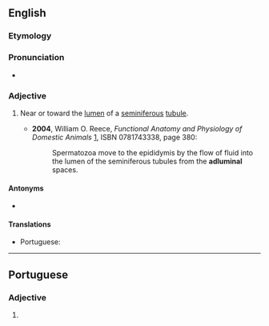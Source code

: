==English==

===Etymology===
{{prefix|ad|luminal|lang=en}}

===Pronunciation===
* {{IPA|/ædˈlumɪnəl/|lang=en}}

===Adjective===
{{en-adj|-}}

# {{label|en|anatomy}} Near or toward the [[lumen]] of a [[seminiferous]] [[tubule]].
#* '''2004''', William O. Reece, ''Functional Anatomy and Physiology of Domestic Animals'' [http://books.google.com/books?id=gvt_qSsLobUC], ISBN 0781743338, page 380:
#*: Spermatozoa move to the epididymis by the flow of fluid into the lumen of the seminiferous tubules from the '''adluminal''' spaces.

====Antonyms====
* {{l|en|abluminal}}

====Translations====
{{trans-top|near or toward the lumen of a seminiferous tubule}}
* Portuguese: {{t|pt|adluminal}}
{{trans-mid}}
{{trans-bottom}}

----

==Portuguese==

===Adjective===
{{pt-adj|adlumina|l}}

# {{lb|pt|anatomy}} {{l|en|adluminal}} {{gloss|near or toward the lumen of a seminiferous tubule}}